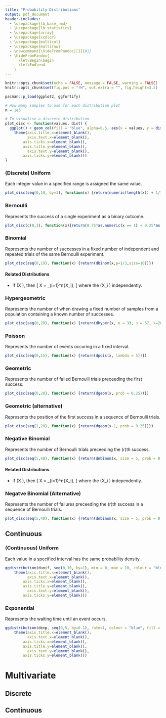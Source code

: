 ```yaml
---
title: "Probability Distributions"
output: pdf_document
header-includes:
  - \usepackage{lb_base_rmd}
  - \usepackage{lb_statistics}
  - \usepackage{array}
  - \usepackage{xcolor}
  - \usepackage{multicol}
  - \usepackage{multirow}
  - \newcommand{\hideFromPandoc}[1]{#1}
  - \hideFromPandoc{
      \let\Begin\begin
      \let\End\end
    }
---
```


```r
knitr::opts_chunk$set(echo = FALSE, message = FALSE, warning = FALSE)
knitr::opts_chunk$set(fig.pos = "!H", out.extra = "", fig.height=3.5)

pacman::p_load(ggplot2, ggfortify)

# How many samples to use for each distribution plot
n = 1e5

# To visualise a discrete distribution
plot_disc <- function(values, dist) {
  ggplot() + geom_col(fill = "blue", alpha=0.5, aes(x = values, y = dist(values)), data = NULL) +
    theme(axis.title.x=element_blank(),
          axis.text.x=element_blank(),
        axis.ticks.x=element_blank(),
        axis.title.y=element_blank(),
          axis.text.y=element_blank(),
        axis.ticks.y=element_blank())
}
```

\renewcommand{\arraystretch}{1.5}
\setlength\columnsep{5cm}

\newenvironment{disttab}{%
  \begin{tabular}{>{\color{cyan}}lp{6cm}}
  }
  {
  \end{tabular}
  }


### (Discrete) Uniform
\Begin{multicols}{2}

Each integer value in a specified range is assigned the same value.
\begin{disttab}
\multirow{2}{*}{Parameters} & lower bound \(a \in \Z\), \\
& upper bound \(b \in \Z\) s.t. \(a < b\) \\
Possible values & \(\set{a, a + 1, \hdots, b - 1, b}\) \\
Notation & \(U(a,b)\) \\
Probability function & \(p(x) = \frac{1}{b - a + 1}\) \\
Expectation & \(\frac{a + b}{2}\) \\
Variance & \(\frac{(b-a)(b - a + 2)}{12}\) \\
MGF & \(M(t) = \frac{1}{b - a + 1}\sum_{k=a}^b{e^{kt}}\) \\
Kernel & \(1\)
\end{disttab}

\columnbreak

```r
plot_disc(seq(0,10, by=1), function(x) {return(numeric(length(x)) + 1/11)})
```

\End{multicols}

\vspace{1cm}
### Bernoulli
\Begin{multicols}{2}

Represents the success of a single experiment as a binary outcome.
\begin{disttab}
Parameters & probability of success \(0 \leq p \leq 1\) \\
Possible values & \(\set{0,1}\) \\
Notation & \(\Bern{p}\) \\
Probability function & \(p(x) = p^x(1-p)^{1-x}\) \\
Expectation & \(p\) \\
Variance & \(p(1-p)\) \\
MGF & \(M(t) = 1 + p\left(e^t - 1\right)\) \\
Kernel & \(p^x(1-p)^{-x}\)
\end{disttab}

\columnbreak

```r
plot_disc(c(0,1), function(x){return(0.75*as.numeric(x == 1) + 0.25*as.numeric(x == 0))})
```

\End{multicols}

\clearpage

### Binomial
\Begin{multicols}{2}
Represents the number of successes in a fixed number of independent and repeated trials of the same Bernoulli experiment. 

\begin{disttab}
\multirow{2}{*}{Parameters} & number of trials \(n \in \N\), \\
& probability of success on a single trial \(0 \leq p \leq 1\) \\
Possible values & \(\set{0,1,2,\hdots,n}\) \\
Notation & \(\Bin{n,p}\) \\
Probability function & \(p(x) = {n\choose x}p^x(1-p)^{n-x}\) \\
Expectation & \(np\) \\
Variance & \(np(1-p)\) \\
MGF & \(M(t) = \left[1 + p\left(e^t - 1\right)\right]^n\) \\
Kernel & \({n\choose x}p^x(1-p)^{-x}\)
\end{disttab}

\columnbreak

```r
plot_disc(seq(0,10), function(x) {return(dbinom(x,p=1/3,size=10))})
```

\End{multicols}

#### Related Distributions

* If \(X \isBin{n,p}\), then 
  \[
  X = \sum_{i=1}^n{X_i},
  \]
  where the \(X_i \isBern{p}\) independently.


### Hypergeometric

\Begin{multicols}{2}
Represents the number of when drawing a fixed number of samples from a population containing a known number of successes.
\begin{disttab}
Possible values & \(\set{\max\set{0, n - (n- (N-k))},\hdots,\min\set{n,k}}\) \\
\multirow{3}{*}{Parameters} & size of population \(N \in \N\), \\
& number of successes in population \(k\in \N\), \\
& number of samples drawn \(n \in \N\) \\
Notation & \(\HypGeo{N,k,n}\) \\
Probability function & \(p(x) = \frac{{k\choose x}{N-k\choose n-x}}{{N\choose n}}\) \\
Expectation & \(\frac{nk}{N}\) \\
Variance & \(n\bfrac{k}{N}\bfrac{N-k}{N}\bfrac{N-n}{N-1}\) \\
MGF & No useful expression \\
Kernel & \({k\choose x}{N-k\choose n-x}\)
\end{disttab}

\columnbreak

```r
plot_disc(seq(0,20), function(x) {return(dhyper(x, m = 33, n = 67, k=20))})
```

\End{multicols}

\clearpage

### Poisson

\Begin{multicols}{2}
Represents the number of events occuring in a fixed interval.
\begin{disttab}
Possible values & \(\set{0,1,2,\hdots}\) \\
\multirow{1}{*}{Parameters} & average number of events in interval \(\lambda > 0\), \\
Notation & \(\Pois{\lambda}\) \\
Probability function & \(p(x) = \frac{e^{-\lambda}\lambda^{x}}{x!}\) \\
Expectation & \(\lambda\) \\
Variance & \(\lambda\) \\
MGF & \(M(t) = e^{\lambda\left(e^t - 1\right)}\) \\
Kernel & \(\frac{\lambda^{x}}{x!}\)
\end{disttab}

\columnbreak

```r
plot_disc(seq(0,15), function(x) {return(dpois(x, lambda = 5))})
```

\End{multicols}


### Geometric

\Begin{multicols}{2}
Represents the number of failed Bernoulli trials preceeding the first success.
\begin{disttab}
\multirow{1}{*}{Parameters} & probability of success on a single trial \(0 \leq p \leq 1\), \\
Possible values & \(\set{0,1,2,\hdots}\) \\
Notation & \(\Geom{p}\) \\
Probability function & \(p(x) = (1-p)^xp\) \\
Expectation & \(\frac{1-p}{p}\) \\
Variance & \(\frac{1-p}{p^2}\) \\
MGF & \(M(t) = \frac{p}{1 - (1-p)e^t}\) for \(t < -\ln(1-p)\) \\
Kernel & \((1-p)^x\)
\end{disttab}

\columnbreak

```r
plot_disc(seq(0,20), function(x) {return(dgeom(x, prob = 0.25))})
```

\End{multicols}

\clearpage

### Geometric (alternative)

\Begin{multicols}{2}
Represents the position of the first success in a sequence of Bernoulli trials.
\begin{disttab}
\multirow{1}{*}{Parameters} & probability of success on a single trial \(0 \leq p \leq 1\), \\
Possible values & \(\set{1,2,\hdots}\) \\
Notation & \(\Geom{p}\) \\
Probability function & \(p(x) = (1-p)^{x-1}p\) \\
Expectation & \(\frac1p\) \\
Variance & \(\frac{1-p}{p^2}\) \\
MGF & \(M(t) = \frac{pe^t}{1 - (1-p)e^t}\) for \(t < -\ln(1-p)\) \\
Kernel & \((1-p)^{x}\)
\end{disttab}

\columnbreak

```r
plot_disc(seq(1,20), function(x) {return(dgeom(x-1, prob = 0.25))})
```

\End{multicols}



### Negative Binomial

\Begin{multicols}{2}
Represents the number of Bernoulli trials preceeding the \(r\)th success.
\begin{disttab}
\multirow{2}{*}{Parameters} & number of desired successes \(r \in \N\), \\ 
& probability of success on a single trial \(0 \leq p \leq 1\), \\
Possible values & \(\set{r,r+1,\hdots}\) \\
Notation & \(\NegBin{r,p}\) \\
Probability function & \(p(x) = {x-1 \choose r-1}(1-p)^{x-r}p^r\) \\
Expectation & \(\frac{r}{p}\) \\
Variance & \(\frac{r(1-p)}{p^2}\) \\
MGF & \(M(t) = \left[\frac{pe^t}{1 - (1-p)e^t}\right]^r\) for \(t < -\ln{p}\) \\
Kernel & \({x-1 \choose r-1}(1-p)^{x}\)
\end{disttab}

\columnbreak

```r
plot_disc(seq(5,40), function(x) {return(dnbinom(x, size = 5, prob = 0.25))})
```

\End{multicols}

#### Related Distributions
* If \(X \isNegBin{r,p}\), then 
  \[
  X = \sum_{i=1}^n{X_i},
  \]
  where the \(X_i \isGeom{p}\) independently.


\clearpage

### Negatve Binomial (Alternative)

\Begin{multicols}{2}
Represents the number of failures preceeding the \(r\)th success in a sequence of Bernoulli trials.
\begin{disttab}
\multirow{2}{*}{Parameters} & number of desired successes \(r \in \N\), \\ 
& probability of success on a single trial \(0 \leq p \leq 1\), \\
Possible values & \(\set{0,1,2,\hdots}\) \\
Notation & \(\NegBin{r,p}\) \\
Probability function & \(p(x) = {x+r-1 \choose x}(1-p)^{x}p^r\) \\
Expectation & \(\frac{r(1-p)}{p}\) \\
Variance & \(\frac{r(1-p)}{p^2}\) \\
MGF & \(M(t) = \left[\frac{p}{1 - (1-p)e^t}\right]^r\) for \(t < -\ln{p}\) \\
Kernel & \({x+r-1 \choose x}(1-p)^{x}\)
\end{disttab}

\columnbreak

```r
plot_disc(seq(5,40), function(x) {return(dnbinom(x, size = 5, prob = 0.25))})
```

\End{multicols}


## Continuous

### (Continuous) Uniform
\Begin{multicols}{2}

Each value in a specified interval has the same probability density.
\begin{disttab}
\multirow{2}{*}{Parameters} & lower bound \(a \in \R\), \\
& upper bound \(b \in \R\) s.t. \(a < b\) \\
Possible values & \((a,b)\) \\
Notation & \(\Uniform{a,b}\) \\
Probability density function & \(f(x) = \frac{1}{b - a}\) \\
Cumulative distribution function & \(F(x) = \begin{cases}0, & \text{if } x \leq a, \\ \frac{x-a}{b-a}, & \text{if } a < x < b, \\ 1,& \text{if } b \leq x.\end{cases}\) \\
Expectation & \(\frac{a + b}{2}\) \\
Variance & \(\frac{(b-a)^2}{12}\) \\
MGF & \(M(t) = \begin{cases}1, & \text{if } t = 0, \\ \frac{e^{tb}-e^{ta}}{t(b-a)}, & \text{if } t \neq 0.\end{cases}\) \\
Kernel & \(1\)
\end{disttab}

\columnbreak

```r
ggdistribution(dunif, seq(0,10, by=1), min = 0, max = 10, colour = "blue", fill = "blue", alpha=0.5) +
    theme(axis.title.x=element_blank(),
          axis.text.x=element_blank(),
        axis.ticks.x=element_blank(),
        axis.title.y=element_blank(),
          axis.text.y=element_blank(),
        axis.ticks.y=element_blank())
```

\End{multicols}

\clearpage

### Exponential
\Begin{multicols}{2}

Represents the waiting time until an event occurs.
\begin{disttab}
\multirow{1}{*}{Parameters} & rate of events \(\lambda > 0\) \\
Possible values & \((0,\infty)\) \\
Notation & \(\Exp{a,b}\) \\
Probability density function & \(f(x) = \lambda e^{-\lambda x}\) \\
Cumulative distribution function & \(F(x) = \begin{cases}0, & \text{if } x \leq 0, \\ 1 - e^{-\lambda x}, & \text{if } x > 0.\end{cases}\) \\
Expectation & \(\frac{1}{\lambda}\) \\
Variance & \(\frac{1}{\lambda^2}\) \\
MGF & \(M(t) = \frac{\lambda}{\lambda - t}\) for \(t < \lambda\) \\
Kernel & \(e^{-\lambda x}\)
\end{disttab}

\columnbreak

```r
ggdistribution(dexp, seq(0,5, by=0.1), rate=1, colour = "blue", fill = "blue", alpha=0.5) +
    theme(axis.title.x=element_blank(),
          axis.text.x=element_blank(),
        axis.ticks.x=element_blank(),
        axis.title.y=element_blank(),
          axis.text.y=element_blank(),
        axis.ticks.y=element_blank())
```

\End{multicols}

# Multivariate


## Discrete


## Continuous